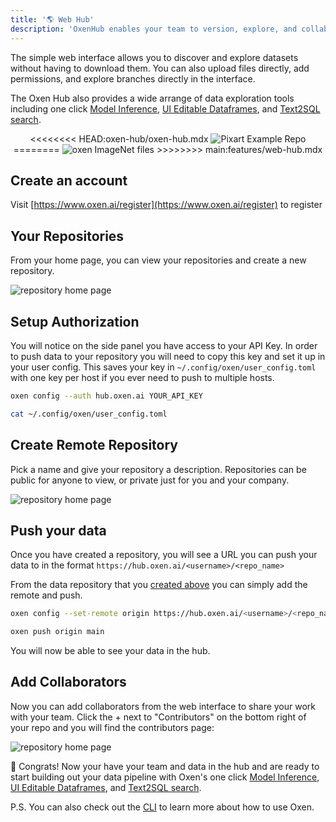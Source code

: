 ```yaml
---
title: '🌎 Web Hub'
description: 'OxenHub enables your team to version, explore, and collaborate on your datasets.'
---
```


The simple web interface allows you to discover and explore datasets without having to download them. You can also upload files directly, add permissions, and explore branches directly in the interface.

The Oxen Hub also provides a wide arrange of data exploration tools including one click [Model Inference](/oxen-hub/rmod.mdx), [UI Editable Dataframes](/oxen-hub/editable-dfs.mdx), and [Text2SQL search](/oxen-hub/text2sql.mdx).


<p align="center">
<<<<<<<< HEAD:oxen-hub/oxen-hub.mdx
    <img src="/images/example_repo.png?raw=true"
    alt="Pixart Example Repo" />
========
    <img src="/images/ImageNet-Oxen-Files.png?raw=true" alt="oxen ImageNet files" />
>>>>>>>> main:features/web-hub.mdx
</p>

## Create an account

Visit [https://www.oxen.ai/register](https://www.oxen.ai/register) to register

## Your Repositories

From your home page, you can view your repositories and create a new repository.

![repository home page](/images/mathias_account.png)

## Setup Authorization

You will notice on the side panel you have access to your API Key. In order to push data to your repository you will need to copy this key and set it up in your user config. This saves your key in `~/.config/oxen/user_config.toml` with one key per host if you ever need to push to multiple hosts.

```bash
oxen config --auth hub.oxen.ai YOUR_API_KEY
```

```bash
cat ~/.config/oxen/user_config.toml
```

## Create Remote Repository

Pick a name and give your repository a description. Repositories can be public for anyone to view, or private just for you and your company.

![repository home page](/images/new_repo.png)

## Push your data

Once you have created a repository, you will see a URL you can push your data to in the format `https://hub.oxen.ai/<username>/<repo_name>`

From the data repository that you [created above](https://github.com/Oxen-AI/oxen-release#create-repository) you can simply add the remote and push.

```bash
oxen config --set-remote origin https://hub.oxen.ai/<username>/<repo_name>
```

```bash
oxen push origin main
```

You will now be able to see your data in the hub.

## Add Collaborators

Now you can add collaborators from the web interface to share your work with your team. Click the + next to "Contributors" on the bottom right of your repo and you will find the contributors page:

![repository home page](/images/collaborate_page.png)

🎉 Congrats! Now your have your team and data in the hub and are ready to start building out your data pipeline with Oxen's one click [Model Inference](/oxen-hub/rmod.mdx), [UI Editable Dataframes](/oxen-hub/editable-dfs.mdx), and [Text2SQL search](/oxen-hub/text2sql.mdx).

P.S. You can also check out the [CLI](/getting-started/cli) to learn more about how to use Oxen.
